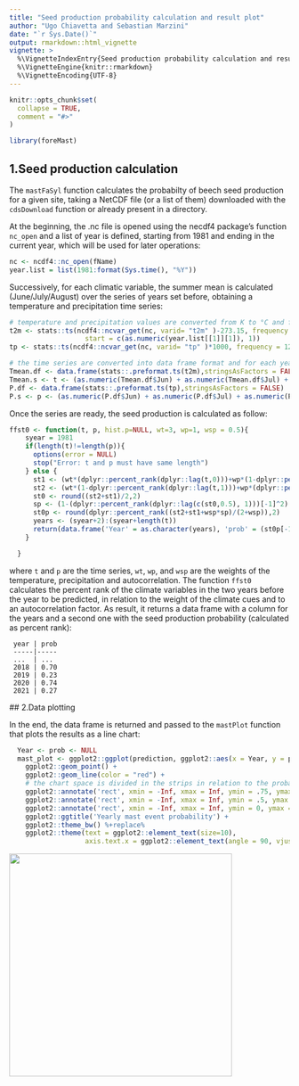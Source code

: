 ```yaml
---
title: "Seed production probability calculation and result plot"
author: "Ugo Chiavetta and Sebastian Marzini"
date: "`r Sys.Date()`"
output: rmarkdown::html_vignette
vignette: >
  %\VignetteIndexEntry{Seed production probability calculation and result plot}
  %\VignetteEngine{knitr::rmarkdown}
  %\VignetteEncoding{UTF-8}
---
```


```r
knitr::opts_chunk$set(
  collapse = TRUE,
  comment = "#>"
)
```

```r
library(foreMast)
```


## 1.Seed production calculation

The `mastFaSyl` function calculates the probabilty of beech seed production for a given site, taking a NetCDF file (or a list of them) downloaded with the `cdsDownload` function or already present in a directory.

At the beginning, the .nc file is opened using the necdf4 package's function `nc_open` and a list of year is defined, starting from 1981 and ending in the current year, which will be used for later operations:

```r
nc <- ncdf4::nc_open(fName)
year.list = list(1981:format(Sys.time(), "%Y"))
```

Successively, for each climatic variable, the summer mean is calculated (June/July/August) over the series of years set before, obtaining a temperature and precipitation time series:

```r
# temperature and precipitation values are converted from K to °C and from m to mm rispectively
t2m <- stats::ts(ncdf4::ncvar_get(nc, varid= "t2m" )-273.15, frequency = 12,
                   start = c(as.numeric(year.list[[1]][1]), 1))
tp <- stats::ts(ncdf4::ncvar_get(nc, varid= "tp" )*1000, frequency = 12)

# the time series are converted into data frame format and for each year the summer mean is calculated
Tmean.df <- data.frame(stats::.preformat.ts(t2m),stringsAsFactors = FALSE) 
Tmean.s <- t <- (as.numeric(Tmean.df$Jun) + as.numeric(Tmean.df$Jul) + as.numeric(Tmean.df$Aug))/3
P.df <- data.frame(stats::.preformat.ts(tp),stringsAsFactors = FALSE)
P.s <- p <- (as.numeric(P.df$Jun) + as.numeric(P.df$Jul) + as.numeric(P.df$Aug))/3
```

Once the series are ready, the seed production is calculated as follow:

```r
ffst0 <- function(t, p, hist.p=NULL, wt=3, wp=1, wsp = 0.5){
    syear = 1981
    if(length(t)!=length(p)){
      options(error = NULL)
      stop("Error: t and p must have same length")
    } else {
      st1 <- (wt*(dplyr::percent_rank(dplyr::lag(t,0)))+wp*(1-dplyr::percent_rank(dplyr::lag(p,0))))/(wp+wt)
      st2 <- (wt*(1-dplyr::percent_rank(dplyr::lag(t,1)))+wp*(dplyr::percent_rank(dplyr::lag(p,1))))/(wp+wt)
      st0 <- round((st2+st1)/2,2)
      sp <- (1-(dplyr::percent_rank(dplyr::lag(c(st0,0.5), 1)))[-1]^2)
      st0p <- round(dplyr::percent_rank((st2+st1+wsp*sp)/(2+wsp)),2)
      years <- (syear+2):(syear+length(t))
      return(data.frame('Year' = as.character(years), 'prob' = (st0p[-1])))
    }

  }
```

where `t` and `p` are the time series, `wt`, `wp`, and `wsp` are the weights of the temperature, precipitation and autocorrelation.
The function `ffst0` calculates the percent rank of the climate variables in the two years before the year to be predicted, in relation to the weight of the climate cues and to an autocorrelation factor. As result, it returns a data frame with a column for the years and a second one with the seed production probability (calculated as percent rank):

```
 year | prob
 -----|-----
 ...  | ...
 2018 | 0.70
 2019 | 0.23
 2020 | 0.74
 2021 | 0.27
 ```
 
 ## 2.Data plotting
 
In the end, the data frame is returned and passed to the `mastPlot` function that plots the results as a line chart:

```r
  Year <- prob <- NULL
  mast_plot <- ggplot2::ggplot(prediction, ggplot2::aes(x = Year, y = prob, group = 1)) +
    ggplot2::geom_point() +
    ggplot2::geom_line(color = "red") +
    # the chart space is divided in the strips in relation to the probability value
    ggplot2::annotate('rect', xmin = -Inf, xmax = Inf, ymin = .75, ymax = 1, alpha = .2, fill = 'darkgreen') +
    ggplot2::annotate('rect', xmin = -Inf, xmax = Inf, ymin = .5, ymax = .75, alpha = .2, fill = 'green') +
    ggplot2::annotate('rect', xmin = -Inf, xmax = Inf, ymin = 0, ymax = .5, alpha = .2, fill = 'lightgreen') +
    ggplot2::ggtitle('Yearly mast event probability') +
    ggplot2::theme_bw() %+replace% 
    ggplot2::theme(text = ggplot2::element_text(size=10),
                   axis.text.x = ggplot2::element_text(angle = 90, vjust = 0.5, size= 9))
```

![](C:/Users/Seba_/Documents/foreMast/inst/examplot.png){width=400}



